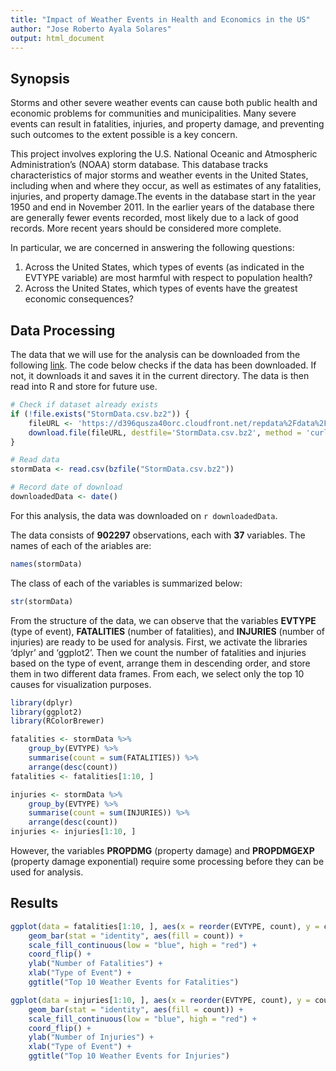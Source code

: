 ```yaml
---
title: "Impact of Weather Events in Health and Economics in the US"
author: "Jose Roberto Ayala Solares"
output: html_document
---
```


## Synopsis

Storms and other severe weather events can cause both public health and economic problems for communities and municipalities. Many severe events can result in fatalities, injuries, and property damage, and preventing such outcomes to the extent possible is a key concern.

This project involves exploring the U.S. National Oceanic and Atmospheric Administration's (NOAA) storm database. This database tracks characteristics of major storms and weather events in the United States, including when and where they occur, as well as estimates of any fatalities, injuries, and property damage.The events in the database start in the year 1950 and end in November 2011. In the earlier years of the database there are generally fewer events recorded, most likely due to a lack of good records. More recent years should be considered more complete.

In particular, we are concerned in answering the following questions:

1. Across the United States, which types of events (as indicated in the EVTYPE variable) are most harmful with respect to population health?
2. Across the United States, which types of events have the greatest economic consequences?

## Data Processing

The data that we will use for the analysis can be downloaded from the following [link](https://d396qusza40orc.cloudfront.net/repdata%2Fdata%2FStormData.csv.bz2). The code below checks if the data has been downloaded. If not, it downloads it and saves it in the current directory. The data is then read into R and store for future use.

```r
# Check if dataset already exists
if (!file.exists("StormData.csv.bz2")) {
    fileURL <- 'https://d396qusza40orc.cloudfront.net/repdata%2Fdata%2FStormData.csv.bz2'
    download.file(fileURL, destfile='StormData.csv.bz2', method = 'curl')
}

# Read data
stormData <- read.csv(bzfile("StormData.csv.bz2"))

# Record date of download
downloadedData <- date()
```

For this analysis, the data was downloaded on `r downloadedData`.

The data consists of **902297** observations, each with **37** variables. The names of each of the ariables are:

```r
names(stormData)
```

The class of each of the variables is summarized below:

```r
str(stormData)
```

From the structure of the data, we can observe that the variables **EVTYPE** (type of event), **FATALITIES** (number of fatalities), and **INJURIES** (number of injuries) are ready to be used for analysis. First, we activate the libraries 'dplyr' and 'ggplot2'. Then we count the number of fatalities and injuries based on the type of event, arrange them in descending order, and store them in two different data frames. From each, we select only the top 10 causes for visualization purposes.

```r
library(dplyr)
library(ggplot2)
library(RColorBrewer)

fatalities <- stormData %>%
    group_by(EVTYPE) %>%
    summarise(count = sum(FATALITIES)) %>%
    arrange(desc(count))
fatalities <- fatalities[1:10, ]

injuries <- stormData %>%
    group_by(EVTYPE) %>%
    summarise(count = sum(INJURIES)) %>%
    arrange(desc(count))
injuries <- injuries[1:10, ]
```

However, the variables **PROPDMG** (property damage) and **PROPDMGEXP** (property damage exponential) require some processing before they can be used for analysis.

## Results
```r
ggplot(data = fatalities[1:10, ], aes(x = reorder(EVTYPE, count), y = count )) + 
    geom_bar(stat = "identity", aes(fill = count)) +
    scale_fill_continuous(low = "blue", high = "red") +
    coord_flip() +
    ylab("Number of Fatalities") +
    xlab("Type of Event") +
    ggtitle("Top 10 Weather Events for Fatalities")
```

```r
ggplot(data = injuries[1:10, ], aes(x = reorder(EVTYPE, count), y = count )) + 
    geom_bar(stat = "identity", aes(fill = count)) +
    scale_fill_continuous(low = "blue", high = "red") +
    coord_flip() +
    ylab("Number of Injuries") +
    xlab("Type of Event") +
    ggtitle("Top 10 Weather Events for Injuries")
```


